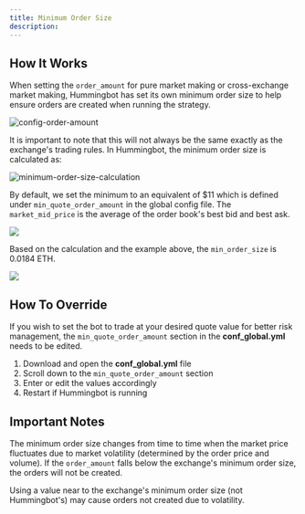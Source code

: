 ```yaml
---
title: Minimum Order Size
description:
---
```


## How It Works

When setting the `order_amount` for pure market making or cross-exchange market making, Hummingbot has set its own minimum order size to help ensure orders are created when running the strategy.

![config-order-amount](img/config-order-amount.gif)

It is important to note that this will not always be the same exactly as the exchange's trading rules. In Hummingbot, the minimum order size is calculated as:

![minimum-order-size-calculation](img/min-order-size-calc-1.png)

By default, we set the minimum to an equivalent of \$11 which is defined under `min_quote_order_amount` in the global config file. The `market_mid_price` is the average of the order book's best bid and best ask.

![](img/min-order-comparison.png)

Based on the calculation and the example above, the `min_order_size` is 0.0184 ETH.

![](img/min-order-size-calc-2.png)

## How To Override

If you wish to set the bot to trade at your desired quote value for better risk management, the `min_quote_order_amount` section in the **conf_global.yml** needs to be edited.

1. Download and open the **conf_global.yml** file
2. Scroll down to the `min_quote_order_amount` section
3. Enter or edit the values accordingly
4. Restart if Hummingbot is running

## Important Notes

The minimum order size changes from time to time when the market price fluctuates due to market volatility (determined by the order price and volume). If the `order_amount` falls below the exchange's minimum order size, the orders will not be created.

Using a value near to the exchange's minimum order size (not Hummingbot's) may cause orders not created due to volatility.
